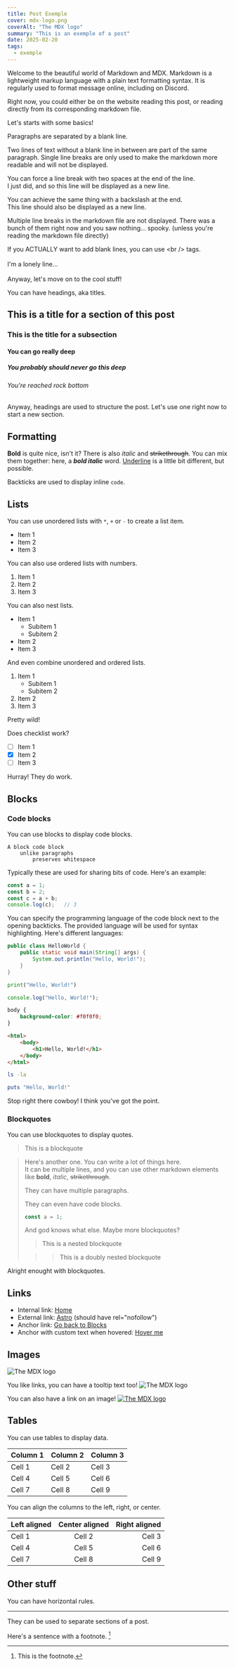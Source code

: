 ```yaml
---
title: Post Exemple
cover: mdx-logo.png
coverAlt: "The MDX logo"
summary: "This is an exemple of a post"
date: 2025-02-20
tags:
  - exemple
---
```


Welcome to the beautiful world of Markdown and MDX.
Markdown is a lightweight markup language with a plain text formatting syntax.
It is regularly used to format message online, including on Discord.

Right now, you could either be on the website reading this post, or
reading directly from its corresponding markdown file.

Let's starts with some basics!

Paragraphs are separated by a blank line.

Two lines of text without a blank line in between are part
of the same paragraph. Single line breaks are only used to
make the markdown more readable and will not be displayed.

You can force a line break with two spaces at the end of the line.  
I just did, and so this line will be displayed as a new line.

You can achieve the same thing with a backslash at the end.\
This line should also be displayed as a new line.




Multiple line breaks in the markdown file are not displayed.
There was a bunch of them right now and you saw nothing... spooky.
(unless you're reading the markdown file directly)

If you ACTUALLY want to add blank lines, you can use \<br /> tags.
<br />
<br />
I'm a lonely line...
<br />
<br />
Anyway, let's move on to the cool stuff!

You can have headings, aka titles.

## This is a title for a section of this post

### This is the title for a subsection

#### You can go really deep

##### You probably should never go this deep

###### You're reached rock bottom

Anyway, headings are used to structure the post.
Let's use one right now to start a new section.

## Formatting

**Bold** is quite nice, isn't it? There is also _italic_ and ~~strikethrough~~.
You can mix them together: here, a _**bold italic**_ word.
<u>Underline</u> is a little bit different, but possible.

Backticks are used to display inline `code`.

## Lists

You can use unordered lists with `*`, `+` or `-` to create a list item.

- Item 1
- Item 2
- Item 3   

You can also use ordered lists with numbers.

1. Item 1
2. Item 2
3. Item 3

You can also nest lists.

- Item 1
    - Subitem 1
    - Subitem 2
- Item 2
- Item 3

And even combine unordered and ordered lists.

1. Item 1
    - Subitem 1
    - Subitem 2
2. Item 2
3. Item 3

Pretty wild!

Does checklist work?

- [ ] Item 1
- [x] Item 2
- [ ] Item 3

Hurray! They do work.


## Blocks

### Code blocks

You can use blocks to display code blocks.

```
A block code block
    unlike paragraphs
        preserves whitespace
```

Typically these are used for sharing bits of code. Here's an example:

```ts
const a = 1;
const b = 2;
const c = a + b;
console.log(c);   // 3
```

You can specify the programming language of the code block next to the opening backticks. The provided language will be used for syntax highlighting. Here's different languages:

```java
public class HelloWorld {
    public static void main(String[] args) {
        System.out.println("Hello, World!");
    }
}
```

```python
print("Hello, World!")
```

```js
console.log("Hello, World!");
```

```css
body {
    background-color: #f0f0f0;
}
```

```html
<html>
    <body>
        <h1>Hello, World!</h1>
    </body>
</html>
```

```bash
ls -la
```

```ruby
puts "Hello, World!"
```

Stop right there cowboy! I think you've got the point.

### Blockquotes

You can use blockquotes to display quotes.

> This is a blockquote

> Here's another one. You can write a lot of things here.  
> It can be multiple lines, and you can use other markdown elements like **bold**, _italic_, ~~strikethrough~~.
>
> They can have multiple paragraphs.
>
> They can even have code blocks.
>
> ```ts
> const a = 1;
> ```
>
> And god knows what else. Maybe more blockquotes?
>
> > This is a nested blockquote
>
> > > This is a doubly nested blockquote

Alright enought with blockquotes.

## Links

- Internal link: [Home](/)
- External link: [Astro](https://astro.build/) (should have rel="nofollow")
- Anchor link: [Go back to Blocks](#blocks)
- Anchor with custom text when hovered: [Hover me](#blocks "I also send you back to the blocks section")

## Images

![The MDX logo](./mdx-logo.png)

You like links, you can have a tooltip text too!
![The MDX logo](./mdx-logo.png "The MDX logo")

You can also have a link on an image!
[![The MDX logo](./mdx-logo.png)](https://mdxjs.com/)

## Tables

You can use tables to display data.

| Column 1 | Column 2 | Column 3 |
| -------- | -------- | -------- |
| Cell 1   | Cell 2   | Cell 3   |
| Cell 4   | Cell 5   | Cell 6   |
| Cell 7   | Cell 8   | Cell 9   |


You can align the columns to the left, right, or center.

| Left aligned | Center aligned | Right aligned |
| :----------- | :------------: | ------------: |
| Cell 1       | Cell 2         | Cell 3        |
| Cell 4       | Cell 5         | Cell 6        |
| Cell 7       | Cell 8         | Cell 9        |  


## Other stuff

You can have horizontal rules.

---

They can be used to separate sections of a post.


Here's a sentence with a footnote. [^1]
[^1]: This is the footnote. 
